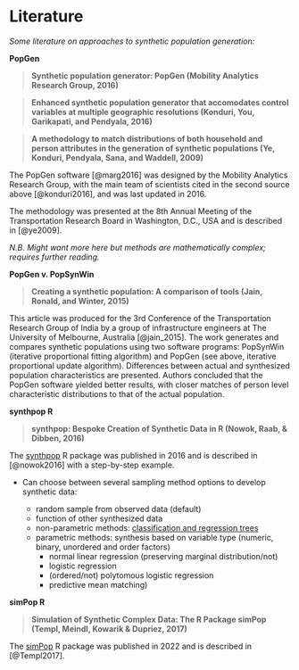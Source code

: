 # Literature

*Some literature on approaches to synthetic population generation:*

**PopGen**

> **Synthetic population generator: PopGen (Mobility Analytics Research Group, 2016)** 

> **Enhanced synthetic population generator that accomodates control variables at multiple geographic resolutions (Konduri, You, Garikapati, and Pendyala, 2016)** 

> **A methodology to match distributions of both household and person attributes in the generation of synthetic populations (Ye, Konduri, Pendyala, Sana, and Waddell, 2009)** 




The PopGen software [@marg2016] was designed by the Mobility Analytics Research Group, with the main team of scientists cited in the second source above [@konduri2016], and was last updated in 2016. 

The methodology was presented at the 8th Annual Meeting of the Transportation Research Board in Washington, D.C., USA and is described in [@ye2009]. 

*N.B. Might want more here but methods are mathematically complex; requires further reading.* 

**PopGen v. PopSynWin**

> **Creating a synthetic population: A comparison of tools (Jain, Ronald, and Winter, 2015)** 

This article was produced for the 3rd Conference of the Transportation Research Group of India by a group of infrastructure engineers at The University of Melbourne, Australia [@jain_2015]. The work generates and compares synthetic populations using two software programs: PopSynWin (iterative proportional fitting algorithm) and PopGen (see above, iterative proportional update algorithm). Differences between actual and synthesized population characteristics are presented. Authors concluded that the PopGen software yielded better results, with closer matches of person level characteristic distributions to that of the actual population. 


**synthpop R**

> **synthpop: Bespoke Creation of Synthetic Data in R (Nowok, Raab, & Dibben, 2016)** 

The [synthpop](https://www.jstatsoft.org/article/view/v074i11) R package was published in 2016 and is described in [@nowok2016] with a step-by-step example. 

  - Can choose between several sampling method options to develop synthetic data: 
  
    - random sample from observed data (default)
    - function of other synthesized data
    - non-parametric methods: [classification and regression trees](https://cran.r-project.org/web/packages/rpart/index.html)
    - parametric methods: synthesis based on variable type (numeric, binary, unordered and order factors)
      - normal linear regression (preserving marginal distribution/not)
      - logistic regression
      - (ordered/not) polytomous logistic regression
      - predictive mean matching)
      
**simPop R**

> **Simulation of Synthetic Complex Data: The R Package simPop (Templ, Meindl, Kowarik & Dupriez, 2017)** 

The [simPop](https://cran.r-project.org/web/packages/simPop/index.html) R package was published in 2022 and is described in [@Templ2017]. 


